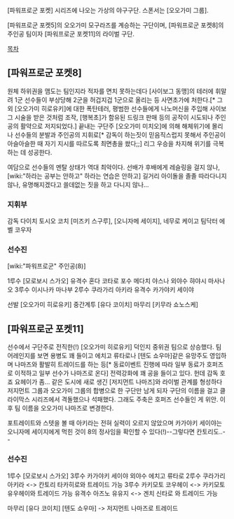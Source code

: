 [파워프로군 포켓] 시리즈에 나오는 가상의 야구구단. 스폰서는 [오오가미 그룹].

[파워프로군 포켓5]의 오오가미 모구라즈를 계승하는 구단이며,
[파워프로군 포켓8]의 주인공 팀이자 [파워프로군 포켓11]의 라이벌 구단.


[[목차]]

== [파워프로군 포켓8] ==
원체 하위권을 맴도는 팀인지라 적자를 면치 못하는데다 [사이보그 동맹]의 테러에 휘말려 1군 선수들이 부상당해 2군을 허겁지겁 1군으로 올리는 등 사면초가에 처한다.[* 그 외 [오오가미 히로유키]에 대한 폭탄테러, 평범한 선수들에게 나노머신을 주입해 사이보그 시술을 받은 것처럼 조작, [행복초]가 함유된 드링크 판매 등의 공작이 시도되나 주인공의 활약으로 저지되었다.] 끝내는 구단주 [오오가미 미치오]에 의해 해체위기에 몰리나 선수들의 분발과 주인공의 지휘로[* 감독이 하는짓이 믿음직스럽지 못해서 주인공이 아슬아슬한 때 자기 지시를 따르도록 최면총을 쐈다;;] 리그 우승을 차지해 위기를 극복하는 데 성공한다.

여담으로 선수들의 멘탈 상태가 역대 최악이다. 선배가 후배에게 레슬링을 걸지 않나, [wiki:"하라는 공부는 안하고" 하라는 연습은 안하고] 길거리 아이돌을 졸졸 따라다니지 않나, 유명해지겠다고 쓸데없는 짓을 하고 다니지 않나...

=== 지휘부 ===
감독 다이치 토시오
코치 [미즈키 스구루], [오니자메 세이지], 네무로 케이고
팀닥터 에벨 코우자

=== 선수진 ===
[wiki:"파워프로군" 주인공(8)]

1루수 [모로보시 스가오]
유격수 혼다 코타로
포수 메다치 야스나
외야수 햐야시 마사나오
3루수 이시나카 마나부
2루수 쿠라가리 아키라
유격수 카가야키 세이야

선발 [오오가미 히로유키]
중간계투 [유다 코이치]
마무리 [키무라 쇼노스케]

== [파워프로군 포켓11] ==
선수에서 구단주로 전직한(!) [오오가미 히로유키] 덕인지 중위권 팀으로 상승했다. 팀 어레인지를 보면 용병도 꽤 들이고 에치고 류타로나 [텐도 쇼우마]같은 유망주도 영입하며 나마즈와 활발히 트레이드를 하는 등[* 동료이벤트 진행에 따라 일부 동료가 호퍼즈로 이적하고 일부 선수가 나마즈로 온다] 전력강화에 꽤 공을 들이고 있다. 헌데 감독 호죠 요헤이가 좀... 같은 도시에 새로 생긴 [저지먼트 나마즈]와 라이벌 관계를 형성하다 저지먼트 그룹과 오오가미 그룹의 합병으로 한 구단만 남게 되자 구단의 이름을 걸고 클라이막스 시리즈에서 격돌했으나 석패했다. 그래도 주축은 호퍼즈 선수들인 게 위안. 이후 팀 이름을 오오가미 나마즈로 변경한다.

포트레이트와 스텟을 볼 때 아키라는 전혀 실력이 오르지 않았으며 카가야키 세이야는 오니자메 세이지에게 먹힌 것이 8의 정사임을 확인할 수 있다(!)--그렇다면 칸토리도..--

=== 선수진 ===
1루수 [모로보시 스가오]
3루수 카가야키 세이야
외야수 에치고 류타로
2루수 쿠라가리 아키라 <-> 칸토리 타카히로와 트레이드 가능
3루수 카키모토 코우헤이 <-> 카키모토 유우헤이와 트레이드 가능
유격수 아즈노 유유지 <-> 겐치 신타로 와 트레이드 가능

마무리 [유다 코이치]
[텐도 쇼우마] -> 저지먼트 나마즈로 트레이드

